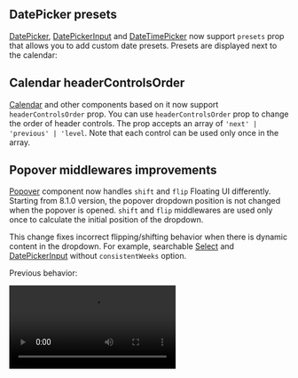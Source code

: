 

## DatePicker presets

[DatePicker](/dates/date-picker), [DatePickerInput](/dates/date-picker-input)
and [DateTimePicker](/dates/date-time-picker) now support `presets` prop
that allows you to add custom date presets. Presets are displayed next to the calendar:

<Demo data={DatePickerDemos.presetsRange} />

## Calendar headerControlsOrder

[Calendar](/dates/calendar) and other components based on it now support `headerControlsOrder` prop.
You can use `headerControlsOrder` prop to change the order of header controls. The prop accepts an array of
`'next' | 'previous' | 'level`. Note that each control can be used only once in the array.

<Demo data={DatePickerDemos.headerControlsOrder} />

## Popover middlewares improvements

[Popover](/core/popover) component now handles `shift` and `flip` Floating UI
differently. Starting from 8.1.0 version, the popover dropdown position is not
changed when the popover is opened. `shift` and `flip` middlewares are used only
once to calculate the initial position of the dropdown.

This change fixes incorrect flipping/shifting behavior when there is dynamic content
in the dropdown. For example, searchable [Select](/core/select) and [DatePickerInput](/dates/date-picker-input)
without `consistentWeeks` option.

Previous behavior:

<Video src="/assets/8-1-0-popover-previous-behavior.mp4" />

New behavior:

<Video src="/assets/8-1-0-popover-new-behavior.mp4" />


## use-long-press hook

New [use-long-press](/hooks/use-long-press) hook:

<Demo data={HooksDemos.useLongPressDemo} />

## Reference area support in charts

[BarChart](/charts/bar-chart), [AreaChart](/charts/area-chart) and [LineChart](/charts/line-chart)
components now support reference area. Reference area is a rectangular area
that can be used to highlight a specific region of the chart:

<Demo data={BarChartDemos.referenceArea} />

## use-form resetField handler

[use-form](/form/use-form) now has a `resetField` method that resets field value to its initial value:

```tsx
import { useForm } from '@mantine/form'

const form  = useForm({ initialValues: { name: 'John Doe' } });

form.resetField('name'); // resets name field to 'John Doe'
```

## TagsInput isDuplicate prop

You can now use `isDuplicate` prop in [TagsInput](/core/tags-input) component
to control how duplicates are detected. It is a function that receives two arguments:
tag value and current tags. The function must return `true` if the value is duplicate.

Example of using `isDuplicate` to allow using the same value with different casing:

<Demo data={TagsInputDemos.isDuplicate} />

## Slider domain prop

[Slider](/core/slider) and [RangeSlider](/core/range-slider) components now support
`domain` prop that allows setting the possible range of values independently of the
`min` and `max` values:

<Demo data={SliderDemos.domain} />

## RangeSlider pushOnOverlap prop

[RangeSlider](/core/slider) component now supports `pushOnOverlap` prop that defines
whether the slider should push the overlapping thumb when the user drags it.

<Demo data={SliderDemos.pushOnOverlap} />

## Hooks types exports

`@mantine/hooks` package now exports all types used in hooks options and return values.
For example, you can now import [use-uncontrolled](/hooks/use-uncontrolled) types like this:

```tsx
import type { UseUncontrolledOptions, UseUncontrolledReturnValue } from '@mantine/hooks';
```

Types exported from the library:

```tsx
interface UseUncontrolledOptions<T> {
  /** Value for controlled state */
  value?: T;

  /** Initial value for uncontrolled state */
  defaultValue?: T;

  /** Final value for uncontrolled state when value and defaultValue are not provided */
  finalValue?: T;

  /** Controlled state onChange handler */
  onChange?: (value: T) => void;
}

type UseUncontrolledReturnValue<T> = [
  /** Current value */
  T,

  /** Handler to update the state, passes `value` and `payload` to `onChange` */
  (value: T, ...payload: any[]) => void,

  /** True if the state is controlled, false if uncontrolled */
  boolean,
];
```

## zod v4 with use-form

You can now use zod v4 with [use-form](/form/use-form). To use zod 4:
- Update `mantine-form-zod-resolver` to `1.2.0` or later version
- Update zod to version `3.25.0` or later
- Replace `zod` imports with `zod/v4` (only if you have `zod@3` in your `package.json`)
- Replace `zodResolver` with `zod4Resolver` in your code
- All other code remains the same

Example with zod v4:

```tsx
import { z } from 'zod/v4';
import { zod4Resolver } from 'mantine-form-zod-resolver';

const schema = z.object({
  name: z.string().min(2, { message: 'Name should have at least 2 letters' }),
  email: z.email({ message: 'Invalid email' }),
  age: z.number().min(18, { message: 'You must be at least 18 to create an account' }),
});

const form = useForm({
  initialValues: {
    name: '',
    email: '',
    age: 16,
  },
  validate: zod4Resolver(schema),
})
```

## Documentation updates

- [use-debounced-callback](/hooks/use-debounced-callback) documentation was updated to include new `flush` and `flushOnUnmount` features
- Documentation about exported types was added to all applicable hooks

## Other changes

- All components now support `bdrs` style prop to set border radius.
- [DateTimePicker](/dates/date-time-picker) now supports `defaultTimeValue` prop
- [Tooltip](/core/tooltip) now supports `autoContrast` prop.
- Handlers returned from [use-counter](/hooks/use-couter) are now memoized.
- Return value of [use-event-listener](/hooks/use-event-listener), [use-focus-within](/hooks/use-focus-within), [use-focus-trap](/hooks/use-focus-trap), [use-hover](/hooks/use-hover), [use-move](/hooks/use-move), [use-radial-move](/hooks/use-radial-move) changed (`React.RefObject` -> `React.RefCallback`), required to fix incorrect ref handling in several cases. For more information, see the issue on GitHub – [#7406](https://github.com/mantinedev/mantine/issues/7406).
- Deprecated `React.MutableRefObject` type was replaced with `React.RefObject` in all packages to better support React 19 types.
- `positionDependencies` prop is now deprecated in [Tooltip](/core//tooltip), [Popover](/core/popover) and other components based on Popover. The prop is no longer required and can be safely removed. `positionDependencies` prop will be removed in 9.0 release.
